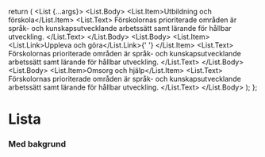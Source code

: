 
<Meta title="Komponenter/List/Översikt" />

  return (
    <List {...args}>
      <List.Body>
        <List.Item>Utbildning och förskola</List.Item>
        <List.Text>
          Förskolornas prioriterade områden är språk- och kunskapsutvecklande arbetssätt samt lärande för hållbar
          utveckling.
        </List.Text>
      </List.Body>
      <List.Body>
        <List.Item>
          <List.Link>Uppleva och göra</List.Link>{' '}
        </List.Item>
        <List.Text>
          Förskolornas prioriterade områden är språk- och kunskapsutvecklande arbetssätt samt lärande för hållbar
          utveckling.
        </List.Text>
      </List.Body>
      <List.Body>
        <List.Item>Omsorg och hjälp</List.Item>
        <List.Text>
          Förskolornas prioriterade områden är språk- och kunskapsutvecklande arbetssätt samt lärande för hållbar
          utveckling.
        </List.Text>
      </List.Body>
    </List>
  );
};

# Lista

<div className="p-4" style={{ backgroundColor: '#F4F4F4' }}>

### Med bakgrund

<ComponentPreview>
  <div className="p-24 flex flex-auto flex-col items-center" style={{ backgroundColor: '#ffffff' }}>
    <Template />
  </div>
</ComponentPreview>

### Utan bakgrund

<ComponentPreview>
  <div className="p-24 flex flex-auto flex-col items-center">
    <Template />
  </div>
</ComponentPreview>

</div>
